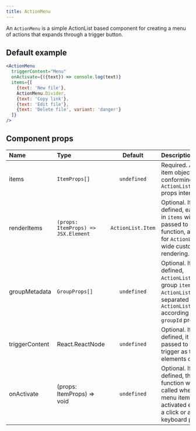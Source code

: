 ```yaml
---
title: ActionMenu
---
```


An `ActionMenu` is a simple ActionList based component for creating a menu of actions that expands through a trigger button.

## Default example

```jsx live
<ActionMenu
  triggerContent="Menu"
  onActivate={({text}) => console.log(text)}
  items={[
    {text: 'New file'},
    ActionMenu.Divider,
    {text: 'Copy link'},
    {text: 'Edit file'},
    {text: 'Delete file', variant: 'danger'}
  ]}
/>
```

## Component props

| Name           | Type                                |      Default      | Description                                                                                                                                             |
| :------------- | :---------------------------------- | :---------------: | :------------------------------------------------------------------------------------------------------------------------------------------------------ |
| items          | `ItemProps[]`                       |    `undefined`    | Required. A list of item objects conforming to the `ActionList.Item` props interface.                                                                   |
| renderItems    | `(props: ItemProps) => JSX.Element` | `ActionList.Item` | Optional. If defined, each item in `items` will be passed to this function, allowing for `ActionList`-wide custom item rendering.                       |
| groupMetadata  | `GroupProps[]`                      |    `undefined`    | Optional. If defined, `ActionList` will group `items` into `ActionList.Group`s separated by `ActionList.Divider` according to their `groupId` property. |
| triggerContent | React.ReactNode                     |    `undefined`    | Optional. If defined, it will be passed to the trigger as the elements child.                                                                           |
| onActivate     | (props: ItemProps) => void          |    `undefined`    | Optional. If defined, this function will be called when a menu item is activated either by a click or a keyboard press.                                 |
